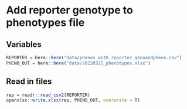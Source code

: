 # Add reporter genotype to phenotypes file

## Variables

```r
REPORTER = here::here("data/phenos_with_reporter_genoandpheno.csv")
PHENO_OUT = here::here("data/20220321_phenotypes.xlsx")
```

## Read in files

```r
rep = readr::read_csv2(REPORTER)
openxlsx::write.xlsx(rep, PHENO_OUT, overwrite = T)
```

